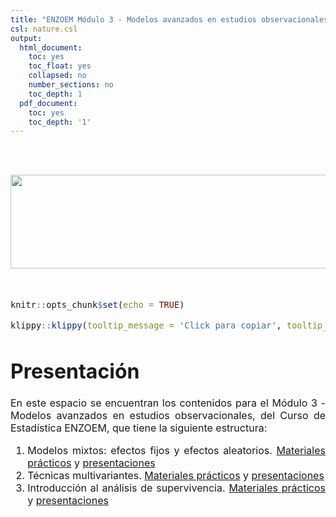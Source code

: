 ```yaml
---
title: "ENZOEM Módulo 3 - Modelos avanzados en estudios observacionales"
csl: nature.csl
output:
  html_document:
    toc: yes
    toc_float: yes
    collapsed: no
    number_sections: no
    toc_depth: 1
  pdf_document:
    toc: yes
    toc_depth: '1'
---
```


<style>
body {
text-align: justify}
</style>

<br/>
<br/>
<p align="center">
<img height=150 width=850 src="ENZOEM25.png"> </a>
</p>
<font size="3">
<br/>

```r
knitr::opts_chunk$set(echo = TRUE)
```
```r
klippy::klippy(tooltip_message = 'Click para copiar', tooltip_success = 'Hecho!',position = c('top', 'right'))
```

 
# **Presentación**

En este espacio se encuentran los contenidos para el Módulo 3 - Modelos avanzados en estudios observacionales, del Curso de Estadística ENZOEM, que tiene la siguiente estructura:

  1. Modelos mixtos: efectos fijos y efectos aleatorios. [Materiales prácticos](https://jabiologo.github.io/web/tutorials/modulo3.zip) y [presentaciones]()
  2. Técnicas multivariantes. [Materiales prácticos]() y [presentaciones]()
  3. Introducción al análisis de supervivencia. [Materiales prácticos]() y [presentaciones]()

